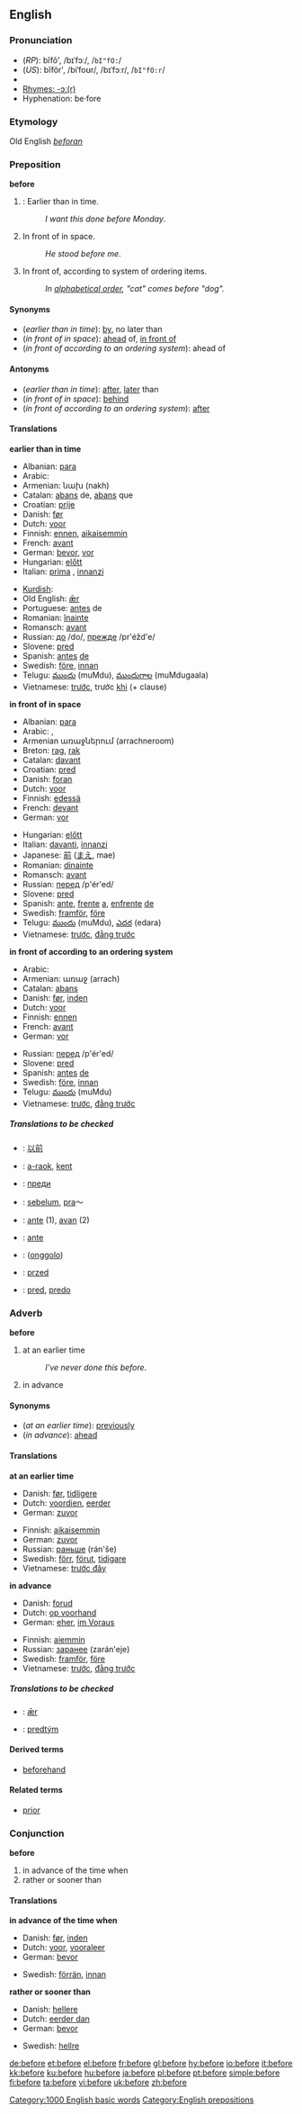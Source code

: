 ==English==

{{rank|these|two|us|90|before|see|over|know}}

===Pronunciation===
*(''RP''): bĭfô', /bɪˈfɔː/, /<tt>bI"fO:</tt>/
*(''US''): bĭfôr', /biˈfoʊr/, /bɪˈfɔːr/, /<tt>bI"fO:r</tt>/
*{{audio|en-us-before.ogg|Audio (US)}}
*[[rhymes:English:-ɔː(r)|Rhymes: -ɔː(r)]]
*Hyphenation: be&middot;fore

===Etymology===
Old English ''[[beforan]]''
===Preposition===
'''before'''

#{{time}}: Earlier than in time.
#:''I want this done before Monday''.
#In front of in space.
#:''He stood before me''.
#In front of, according to system of ordering items.
#:''In [[alphabetical order]], "cat" comes before "dog".''

====Synonyms====
*(''earlier than in time''): [[by]], no later than
*(''in front of in space''): [[ahead]] of, [[in front of]]
*(''in front of according to an ordering system''): ahead of

====Antonyms====
*(''earlier than in time''): [[after]], [[later]] than
*(''in front of in space''): [[behind]]
*(''in front of according to an ordering system''): [[after]]

====Translations====

'''earlier than in time'''
{{top}}
*Albanian: [[para]]
*Arabic: {{ARchar|[[قبل]]}}
*Armenian: նախ (nakh)
*Catalan: [[abans]] de, [[abans]] que
*Croatian: [[prije]]
*Danish: [[før]]
*Dutch: [[voor]]
*Finnish: [[ennen]], [[aikaisemmin]]
*French: [[avant]]
*German: [[bevor]], [[vor]]
*Hungarian: [[előtt]]
*Italian: [[prima]] , [[innanzi]]
{{mid}}
*[[Kurdish]]: {{trad|ku|berî}}
*Old English: [[ær|ǣr]]
*Portuguese: [[antes]] de
*Romanian: [[înainte]]
*Romansch: [[avant]]
*Russian: [[до]] /do/, [[прежде]] /pr'éžd'e/
*Slovene: [[pred]]
*Spanish: [[antes]] [[de]]
*Swedish: [[före]], [[innan]]
*Telugu: [[ముందు]] (muMdu), [[ముందుగాల]] (muMdugaala)
*Vietnamese: [[trước]], trước [[khi]] (+ clause)
{{bottom}}

'''in front of in space'''
{{top}}
*Albanian: [[para]]
*Arabic: {{ARchar|[[قبل]]}}, {{ARchar|[[أمام]]}}
*Armenian առաջներում (arrachneroom)
*Breton: [[rag]], [[rak]]
*Catalan: [[davant]]
*Croatian: [[pred]]
*Danish: [[foran]]
*Dutch: [[voor]]
*Finnish: [[edessä]]
*French: [[devant]]
*German: [[vor]]
{{mid}}
*Hungarian: [[előtt]]
*Italian: [[davanti]], [[innanzi]]
*Japanese: [[前]] ([[まえ]], mae)
*Romanian: [[dinainte]]
*Romansch: [[avant]]
*Russian: [[перед]] /p'ér'ed/
*Slovene: [[pred]]
*Spanish: [[ante]], [[frente]] [[a]], [[enfrente]] [[de]] 
*Swedish: [[framför]], [[före]]
*Telugu: [[ముందు]] (muMdu), [[ఎదర]] (edara)
*Vietnamese: [[trước]], [[đằng trước]]
{{bottom}}

'''in front of according to an ordering system'''
{{top}}
*Arabic: {{ARchar|[[قبل]]}}
*Armenian: առաջ (arrach)
*Catalan: [[abans]]
*Danish: [[før]], [[inden]]
*Dutch: [[voor]]
*Finnish: [[ennen]]
*French: [[avant]]
*German: [[vor]]
{{mid}}
*Russian: [[перед]] /p'ér'ed/
*Slovene: [[pred]]
*Spanish: [[antes]] [[de]]
*Swedish: [[före]], [[innan]]
*Telugu: [[ముందు]] (muMdu)
*Vietnamese: [[trước]], [[đằng trước]]
{{bottom}}

=====Translations to be checked=====
<!--Remove this section once all of the translations below have been moved into the tables above.-->
{{checktrans}}

*{{ttbc|Chinese}}: [[以前]]
*{{ttbc|Breton}}: [[a-raok]], [[kent]]
*{{ttbc|Bulgarian}}: [[преди]]
*{{ttbc|Indonesian}}: [[belum|sebelum]], [[pra]]～
*{{ttbc|Ido}}: [[ante]] (1), [[avan]] (2) 
*{{ttbc|Interlingua}}: [[ante]]
*{{ttbc|Manchu}}: ([[onggolo]])
*{{ttbc|Polish}}: [[przed]]
*{{ttbc|Slovak}}: [[pred#Slovak|pred]], [[predo#Slovak|predo]]

===Adverb===
'''before'''

# at an earlier time
#:''I've never done this before''.
# in advance

====Synonyms====
*(''at an earlier time''): [[previously]]
*(''in advance''): [[ahead]]

====Translations====
'''at an earlier time'''
{{top}}
*Danish: [[før]], [[tidligere]]
*Dutch: [[voordien]], [[eerder]]
*German: [[zuvor]]
{{mid}}
*Finnish: [[aikaisemmin]]
*German: [[zuvor]]
*Russian: [[раньше]] (rán'še)
*Swedish: [[förr]], [[förut]], [[tidigare]]
*Vietnamese: [[trước đây]]
{{bottom}}

'''in advance'''
{{top}}
*Danish: [[forud]]
*Dutch: [[op voorhand]]
*German: [[eher]], [[im Voraus]]
{{mid}}
*Finnish: [[aiemmin]]
*Russian: [[заранее]] (zarán'eje)
*Swedish: [[framför]], [[före]]
*Vietnamese: [[trước]], [[đằng trước]]
{{bottom}}

=====Translations to be checked=====
{{checktrans}}
*{{ttbc|Old English}}: [[ær|ǣr]]
*{{ttbc|Slovak}}: [[predtým]]

====Derived terms====
*[[beforehand]]

====Related terms====
*[[prior]]

===Conjunction===
'''before'''
# in advance of the time when
# rather or sooner than

====Translations====
'''in advance of the time when'''
{{top}}
*Danish: [[før]], [[inden]]
*Dutch: [[voor]], [[vooraleer]]
*German: [[bevor]]
{{mid}}
*Swedish: [[förrän]], [[innan]]
{{bottom}}

'''rather or sooner than'''
{{top}}
*Danish: [[hellere]]
*Dutch: [[eerder dan]]
*German: [[bevor]]
{{mid}}
*Swedish: [[hellre]]
{{bottom}}

[[Category:1000 English basic words]]
[[Category:English prepositions]]

[[de:before]]
[[et:before]]
[[el:before]]
[[fr:before]]
[[gl:before]]
[[hy:before]]
[[io:before]]
[[it:before]]
[[kk:before]]
[[ku:before]]
[[hu:before]]
[[ja:before]]
[[pl:before]]
[[pt:before]]
[[simple:before]]
[[fi:before]]
[[ta:before]]
[[vi:before]]
[[uk:before]]
[[zh:before]]